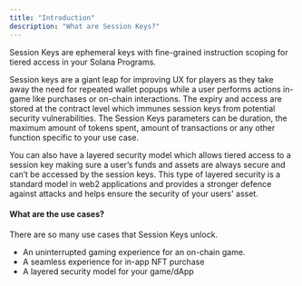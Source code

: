 ```yaml
---
title: "Introduction"
description: "What are Session Keys?"
---
```


Session Keys are ephemeral keys with fine-grained instruction scoping for tiered access in your Solana Programs.

Session keys are a giant leap for improving UX for players as they take away the need for repeated wallet popups while a user performs actions in-game like purchases or on-chain interactions. The expiry and access are stored at the contract level which immunes session keys from potential security vulnerabilities. The Session Keys parameters can be duration, the maximum amount of tokens spent, amount of transactions or any other function specific to your use case.


You can also have a layered security model which allows tiered access to a session key making sure a user’s funds and assets are always secure and can’t be accessed by the session keys. 
This type of layered security is a standard model in web2 applications and provides a stronger defence against attacks and helps ensure the security of your users' asset.


#### What are the use cases?

There are so many use cases that Session Keys unlock. 

* An uninterrupted gaming experience for an on-chain game.
* A seamless experience for in-app NFT purchase
* A layered security model for your game/dApp
